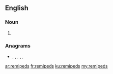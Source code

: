 ==English==

===Noun===
{{head|en|noun plural form}}

# {{plural of|remiped|lang=en}}

===Anagrams===
* {{l|en|demireps}}, {{l|en|emprised}}, {{l|en|epiderms}}, {{l|en|impeders}}, {{l|en|premised}}, {{l|en|simpered}}

[[ar:remipeds]]
[[fr:remipeds]]
[[ku:remipeds]]
[[my:remipeds]]